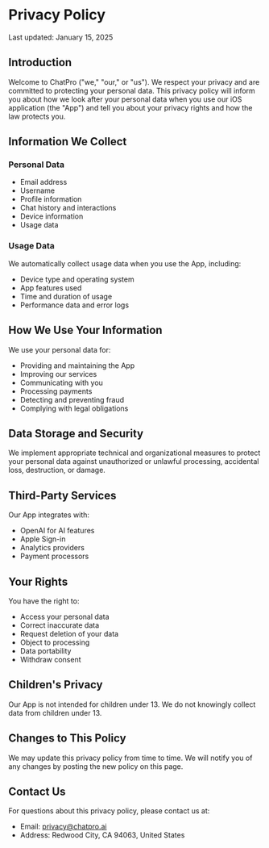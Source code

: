 # Privacy Policy

Last updated: January 15, 2025

## Introduction

Welcome to ChatPro ("we," "our," or "us"). We respect your privacy and are committed to protecting your personal data. This privacy policy will inform you about how we look after your personal data when you use our iOS application (the "App") and tell you about your privacy rights and how the law protects you.

## Information We Collect

### Personal Data

- Email address
- Username
- Profile information
- Chat history and interactions
- Device information
- Usage data

### Usage Data

We automatically collect usage data when you use the App, including:

- Device type and operating system
- App features used
- Time and duration of usage
- Performance data and error logs

## How We Use Your Information

We use your personal data for:

- Providing and maintaining the App
- Improving our services
- Communicating with you
- Processing payments
- Detecting and preventing fraud
- Complying with legal obligations

## Data Storage and Security

We implement appropriate technical and organizational measures to protect your personal data against unauthorized or unlawful processing, accidental loss, destruction, or damage.

## Third-Party Services

Our App integrates with:

- OpenAI for AI features
- Apple Sign-in
- Analytics providers
- Payment processors

## Your Rights

You have the right to:

- Access your personal data
- Correct inaccurate data
- Request deletion of your data
- Object to processing
- Data portability
- Withdraw consent

## Children's Privacy

Our App is not intended for children under 13. We do not knowingly collect data from children under 13.

## Changes to This Policy

We may update this privacy policy from time to time. We will notify you of any changes by posting the new policy on this page.

## Contact Us

For questions about this privacy policy, please contact us at:

- Email: privacy@chatpro.ai
- Address: Redwood City, CA 94063, United States
